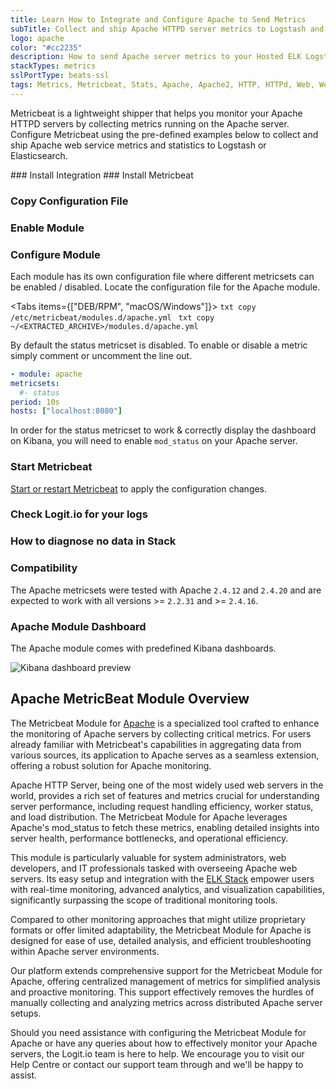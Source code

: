 ```yaml
---
title: Learn How to Integrate and Configure Apache to Send Metrics
subTitle: Collect and ship Apache HTTPD server metrics to Logstash and Elasticsearch
logo: apache
color: "#cc2235"
description: How to send Apache server metrics to your Hosted ELK Logstash instance. Configure Metricbeat to send Apache HTTPD server metrics to Logstash or Elasticsearch. 
stackTypes: metrics
sslPortType: beats-ssl
tags: Metrics, Metricbeat, Stats, Apache, Apache2, HTTP, HTTPd, Web, Web Server, Module
---
```


Metricbeat is a lightweight shipper that helps you monitor your Apache HTTPD 
servers by collecting metrics running on the Apache server. Configure Metricbeat 
using the pre-defined examples below to collect and ship Apache web service 
metrics and statistics to Logstash or Elasticsearch.

<Steps>
  ### Install Integration
  <InstallIntegration/>
  ### Install Metricbeat

  <InstallBeat beatname="metricbeat" />

  ### Copy Configuration File

  <MetricbeatOutput />

  ### Enable Module

  <EnableMetricbeatModule module="apache" />

  ### Configure Module

  Each module has its own configuration file where different metricsets 
  can be enabled / disabled. Locate the configuration file for the Apache module.
        
  <Tabs items={["DEB/RPM", "macOS/Windows"]}>
    <Tab>
      ```txt copy
      /etc/metricbeat/modules.d/apache.yml
      ```
    </Tab>
    <Tab>
      ```txt copy
      ~/<EXTRACTED_ARCHIVE>/modules.d/apache.yml
      ```
    </Tab>
  </Tabs>

  By default the status metricset is disabled. To enable or 
  disable a metric simply comment or uncomment the line out.

  ```yml copy
  - module: apache
  metricsets:
    #- status
  period: 10s
  hosts: ["localhost:8080"]
  ```

  In order for the status metricset to work & correctly display the dashboard 
  on Kibana, you will need to enable `mod_status` on your Apache server.

  ### Start Metricbeat

  [Start or restart Metricbeat](https://www.elastic.co/guide/en/beats/metricbeat/master/metricbeat-starting.html) 
  to apply the configuration changes.

  ### Check Logit.io for your logs

  <LaunchStack utmMedium="logs" utmCampaign="apache_metricbeat" source="metrics_apache" />

  ### How to diagnose no data in Stack

  <DiagnoseNoData />

  ### Compatibility

  The Apache metricsets were tested with Apache `2.4.12` and `2.4.20` 
  and are expected to work with all versions >= `2.2.31` and >= `2.4.16`.

  ### Apache Module Dashboard

  The Apache module comes with predefined Kibana dashboards.
        
  ![Kibana dashboard preview](@/images/integrations/metricbeats/metricbeat_system_module.png)
</Steps>

## Apache MetricBeat Module Overview

The Metricbeat Module for [Apache](/integrations/log-management/applications/apache) is a specialized tool crafted 
to enhance the monitoring of Apache servers by collecting critical metrics. 
For users already familiar with Metricbeat's capabilities in aggregating data 
from various sources, its application to Apache serves as a seamless extension, 
offering a robust solution for Apache monitoring.

Apache HTTP Server, being one of the most widely used web servers in the world, 
provides a rich set of features and metrics crucial for understanding server 
performance, including request handling efficiency, worker status, and load 
distribution. The Metricbeat Module for Apache leverages Apache's mod_status 
to fetch these metrics, enabling detailed insights into server health, 
performance bottlenecks, and operational efficiency.

This module is particularly valuable for system administrators, web developers, 
and IT professionals tasked with overseeing Apache web servers. Its easy setup 
and integration with the [ELK Stack](https://logit.io/blog/post/elk-stack-guide/) 
empower users with real-time monitoring, advanced analytics, and visualization 
capabilities, significantly surpassing the scope of traditional monitoring tools.

Compared to other monitoring approaches that might utilize proprietary 
formats or offer limited adaptability, the Metricbeat Module for Apache 
is designed for ease of use, detailed analysis, and efficient 
troubleshooting within Apache server environments.

Our platform extends comprehensive support for the Metricbeat Module for 
Apache, offering centralized management of metrics for simplified analysis 
and proactive monitoring. This support effectively removes the hurdles of 
manually collecting and analyzing metrics across distributed Apache server setups.

Should you need assistance with configuring the Metricbeat Module for 
Apache or have any queries about how to effectively monitor your Apache 
servers, the Logit.io team is here to help. We encourage you to visit 
our Help Centre or contact our support team through 
<IntercomButton text="live chat" /> and we'll be happy to assist.